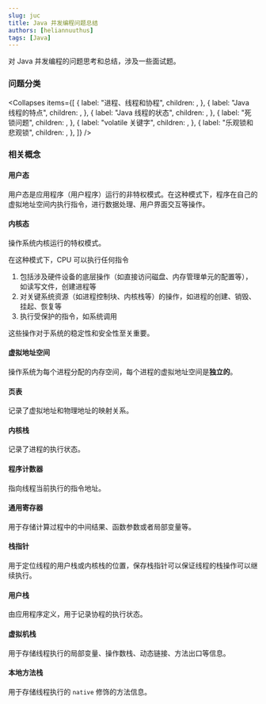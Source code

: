 ```yaml
---
slug: juc
title: Java 并发编程问题总结
authors: [heliannuuthus]
tags: [Java]
---
```


对 Java 并发编程的问题思考和总结，涉及一些面试题。

<!-- truncate -->


### 问题分类

<Collapses
  items={[
    {
      label: "进程、线程和协程",
      children: <Block1 />,
    },
    {
      label: "Java 线程的特点",
      children: <Block2 />,
    },
    {
      label: "Java 线程的状态",
      children: <Block3 />,
    },
    {
      label: "死锁问题",
      children: <Block4 />,
    },
    {
      label: "volatile 关键字",
      children: <Block5 />,
    },
    {
      label: "乐观锁和悲观锁",
      children: <Block6 />,
    },
  ]}
/>

### 相关概念

#### 用户态

用户态是应用程序（用户程序）运行的非特权模式。在这种模式下，程序在自己的虚拟地址空间内执行指令，进行数据处理、用户界面交互等操作。

#### 内核态

操作系统内核运行的特权模式。

在这种模式下，CPU 可以执行任何指令

1. 包括涉及硬件设备的底层操作（如直接访问磁盘、内存管理单元的配置等），如读写文件，创建进程等
2. 对关键系统资源（如进程控制块、内核栈等）的操作，如进程的创建、销毁、挂起、恢复等
3. 执行受保护的指令，如系统调用

这些操作对于系统的稳定性和安全性至关重要。

#### 虚拟地址空间

操作系统为每个进程分配的内存空间，每个进程的虚拟地址空间是**独立的**。

#### 页表

记录了虚拟地址和物理地址的映射关系。

#### 内核栈

记录了进程的执行状态。

#### 程序计数器

指向线程当前执行的指令地址。

#### 通用寄存器

用于存储计算过程中的中间结果、函数参数或者局部变量等。

#### 栈指针

用于定位线程的用户栈或内核栈的位置，保存栈指针可以保证线程的栈操作可以继续执行。

#### 用户栈

由应用程序定义，用于记录协程的执行状态。

#### 虚拟机栈

用于存储线程执行的局部变量、操作数栈、动态链接、方法出口等信息。

#### 本地方法栈

用于存储线程执行的 `native` 修饰的方法信息。
